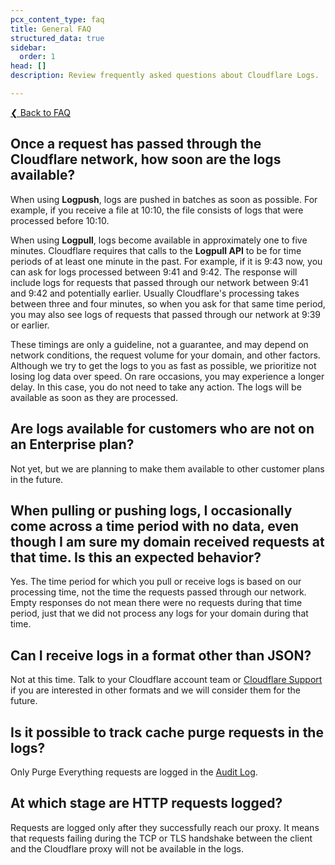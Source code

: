 ```yaml
---
pcx_content_type: faq
title: General FAQ
structured_data: true
sidebar:
  order: 1
head: []
description: Review frequently asked questions about Cloudflare Logs.

---
```


[❮ Back to FAQ](/logs/faq/)

## Once a request has passed through the Cloudflare network, how soon are the logs available?

When using **Logpush**, logs are pushed in batches as soon as possible. For example, if you receive a file at 10:10, the file consists of logs that were processed before 10:10.

When using **Logpull**, logs become available in approximately one to five minutes. Cloudflare requires that calls to the **Logpull API** to be for time periods of at least one minute in the past. For example, if it is 9:43 now, you can ask for logs processed between 9:41 and 9:42. The response will include logs for requests that passed through our network between 9:41 and 9:42 and potentially earlier. Usually Cloudflare's processing takes between three and four minutes, so when you ask for that same time period, you may also see logs of requests that passed through our network at 9:39 or earlier.

These timings are only a guideline, not a guarantee, and may depend on network conditions, the request volume for your domain, and other factors. Although we try to get the logs to you as fast as possible, we prioritize not losing log data over speed. On rare occasions, you may experience a longer delay. In this case, you do not need to take any action. The logs will be available as soon as they are processed.

## Are logs available for customers who are not on an Enterprise plan?


Not yet, but we are planning to make them available to other customer plans in the future.


## When pulling or pushing logs, I occasionally come across a time period with no data, even though I am sure my domain received requests at that time. Is this an expected behavior?


Yes. The time period for which you pull or receive logs is based on our processing time, not the time the requests passed through our network. Empty responses do not mean there were no requests during that time period, just that we did not process any logs for your domain during that time.



## Can I receive logs in a format other than JSON?

Not at this time. Talk to your Cloudflare account team or [Cloudflare Support](/support/contacting-cloudflare-support/) if you are interested in other formats and we will consider them for the future.


## Is it possible to track cache purge requests in the logs?

Only Purge Everything requests are logged in the [Audit Log](/logs/logpush/logpush-job/datasets/account/audit_logs/).



## At which stage are HTTP requests logged?

Requests are logged only after they successfully reach our proxy.
It means that requests failing during the TCP or TLS handshake between the client and the Cloudflare proxy will not be available in the logs.


